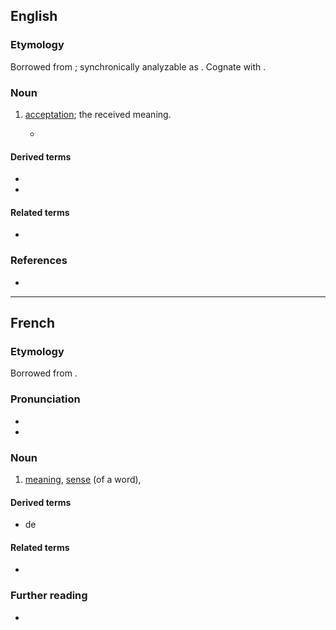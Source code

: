 ==English==

===Etymology===
{{PIE root|en|keh₂p}}
Borrowed from {{bor|en|la|acceptiō|acceptiō, acceptiōnis|acceptance}}; synchronically analyzable as {{af|en|accept|-ion}}. Cognate with {{cog|fr|acception}}.

===Noun===
{{en-noun}}

# {{lb|en|obsolete}} [[acceptation]]; the received meaning.
#* {{quote-book|en|passage=Here the word "baron" is not to be taken in that restrictive sense to which the modern ''acception'' hath confined it.|author=Fuller}}

====Derived terms====
* {{l|en|acception of persons}}
* {{l|en|acception of faces}} <!--ecclesiastic, obsolete: [[favoritism]]; [[partiality]]. - Wyclif-->

====Related terms====
* {{l|en|accept}}

===References===
* {{R:Webster 1913}}

----

==French==

===Etymology===
Borrowed from {{bor|fr|la|acceptiō|acceptiō, acceptiōnem}}.

===Pronunciation===
* {{fr-IPA}}
* {{audio|fr|LL-Q150 (fra)-WikiLucas00-acception.wav|Audio}}

===Noun===
{{fr-noun|f}}

# [[meaning]], [[sense]] (of a word), {{l|en|acceptation}}
#: {{syn|fr|sens|signification}}

====Derived terms====
* {{l|fr|sans acception}} de

====Related terms====
* {{l|fr|accepter}}

===Further reading===
* {{R:TLFi}}
